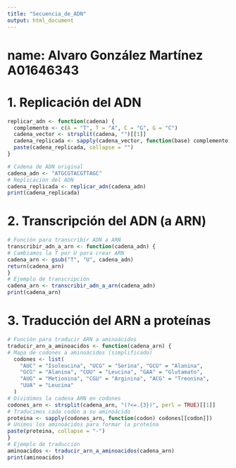 ```yaml
---
title: "Secuencia_de_ADN"
output: html_document
---
```

# name: Alvaro González Martínez A01646343
# 1. Replicación del ADN
```r
replicar_adn <- function(cadena) {
  complemento <- c(A = "T", T = "A", C = "G", G = "C")
  cadena_vector <- strsplit(cadena, "")[[1]]
  cadena_replicada <- sapply(cadena_vector, function(base) complemento[base])
  paste(cadena_replicada, collapse = "")
}

# Cadena de ADN original
cadena_adn <- "ATGCGTACGTTAGC"
# Replicación del ADN
cadena_replicada <- replicar_adn(cadena_adn)
print(cadena_replicada)
```

# 2. Transcripción del ADN (a ARN)
```r
# Función para transcribir ADN a ARN
transcribir_adn_a_arn <- function(cadena_adn) {
# Cambiamos la T por U para crear ARN
cadena_arn <- gsub("T", "U", cadena_adn)
return(cadena_arn)
}
# Ejemplo de transcripción
cadena_arn <- transcribir_adn_a_arn(cadena_adn)
print(cadena_arn)
```

# 3. Traducción del ARN a proteínas
```r
# Función para traducir ARN a aminoácidos
traducir_arn_a_aminoacidos <- function(cadena_arn) {
# Mapa de codones a aminoácidos (simplificado)
  codones <- list(
    "AUC" = "Isoleucina", "UCG" = "Serina", "GCU" = "Alanina",
    "GCG" = "Alanina", "CUU" = "Leucina", "GAA" = "Glutamato",
    "AUG" = "Metionina", "CGU" = "Arginina", "ACG" = "Treonina",
    "UUA" = "Leucina"
  )
# Dividimos la cadena ARN en codones
codones_arn <- strsplit(cadena_arn, "(?<=.{3})", perl = TRUE)[[1]]
# Traducimos cada codón a su aminoácido
proteina <- sapply(codones_arn, function(codon) codones[[codon]])
# Unimos los aminoácidos para formar la proteína
paste(proteina, collapse = "-")
}
# Ejemplo de traducción
aminoacidos <- traducir_arn_a_aminoacidos(cadena_arn)
print(aminoacidos)


```

